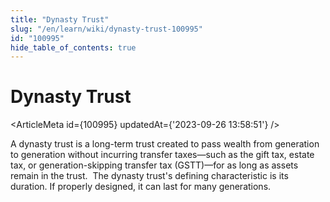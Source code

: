 ```yaml
---
title: "Dynasty Trust"
slug: "/en/learn/wiki/dynasty-trust-100995"
id: "100995"
hide_table_of_contents: true
---
```



# Dynasty Trust

<ArticleMeta id={100995} updatedAt={'2023-09-26 13:58:51'} />
<div className='border-solid border-b border-t-0 my-4 border-[var(--ifm-color-gray-300)]' />

A dynasty trust is a long-term trust created to pass wealth from generation to generation without incurring transfer taxes—such as the gift tax, estate tax, or generation-skipping transfer tax (GSTT)—for as long as assets remain in the trust.  The dynasty trust's defining characteristic is its duration. If properly designed, it can last for many generations.
